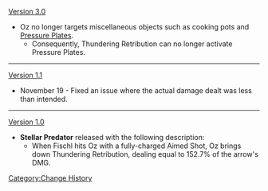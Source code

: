 [[Version 3.0]]
*Oz no longer targets miscellaneous objects such as cooking pots and [[Pressure Plate]]s.
**Consequently, Thundering Retribution can no longer activate Pressure Plates.
----
[[Version 1.1]]
*November 19 - Fixed an issue where the actual damage dealt was less than intended.
----
[[Version 1.0]]
*'''Stellar Predator''' released with the following description:
**When Fischl hits Oz with a fully-charged Aimed Shot, Oz brings down Thundering Retribution, dealing {{Color|AoE Electro DMG}} equal to 152.7% of the arrow's DMG.
<noinclude>[[Category:Change History]]</noinclude>